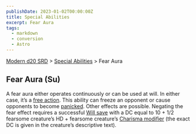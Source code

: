```yaml
---
publishDate: 2023-01-02T00:00:00Z
title: Special Abilities
excerpt: Fear Aura
tags:
  - markdown
  - conversion
  - Astro
---
```


[Modern d20 SRD](/#modernD20) > [Special Abilities](modern-d20-srd-special-abilities-index) > Fear Aura

## Fear Aura (Su)

A fear aura either operates continuously or can be used at will. In either
case, it’s a [free action](modern-d20-srd-combat-action-types). This ability
can freeze an opponent or cause opponents to become [panicked](modern-d20-srd-conditions-index). Other effects are possible. Negating the fear effect
requires a successful [Will save](modern-d20-srd-basics-saving-throws) with a
DC equal to 10 + 1/2 fearsome creature’s HD + fearsome creature’s [Charisma modifier](modern-d20-srd-basics-saving-throws) (the exact DC is given in the
creature’s descriptive text).

